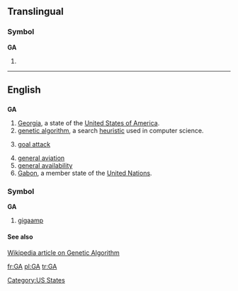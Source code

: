 {{also|Appendix:Variations of "ga"}}
==Translingual==

===Symbol===
'''GA'''

# {{SI-unit|giga|ampere|[[electrical current]]}}

----

==English==

==={{abbreviation}}===
'''GA'''

# [[Georgia]], a state of the [[United States of America]].
# [[genetic algorithm]], a search [[heuristic]] used in computer science.
# {{netball}} [[goal attack]]
# [[general aviation]]
# [[general availability]]
# [[Gabon]], a member state of the [[United Nations]].

===Symbol===
'''GA'''

# [[gigaamp]]

====See also====
[[w:en:Genetic algorithm|Wikipedia article on Genetic Algorithm]]

[[Category:US States]]

[[fr:GA]]
[[pl:GA]]
[[tr:GA]]
